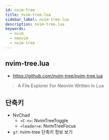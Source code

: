 ```yaml
---
id: nvim-tree
title: nvim-tree.lua
sidebar_label: nvim-tree.lua
description: nvim-tree.lua
keywords:
  - nvim
  - neovim
  - nvim-tree
---
```


## nvim-tree.lua

- https://github.com/nvim-tree/nvim-tree.lua

> A File Explorer For Neovim Written In Lua

## 단축키

- NvChad
  - `<C-n>`: NvimTreeToggle
  - `<leader>e`: NvimTreeFocus
- `g?`: nvim-tree 단축키 정보 보기
